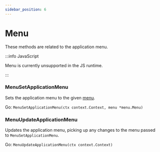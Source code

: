 ```yaml
---
sidebar_position: 6
---
```


# Menu

These methods are related to the application menu.

:::info JavaScript

Menu is currently unsupported in the JS runtime.

:::

### MenuSetApplicationMenu

Sets the application menu to the given [menu](../menus.mdx).

Go: `MenuSetApplicationMenu(ctx context.Context, menu *menu.Menu)`

### MenuUpdateApplicationMenu

Updates the application menu, picking up any changes to the menu passed to `MenuSetApplicationMenu`.

Go: `MenuUpdateApplicationMenu(ctx context.Context)`

